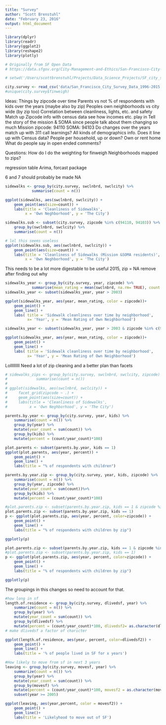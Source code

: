 ```yaml
---
title: "Survey"
author: "Scott Brenstuhl"
date: "February 23, 2016"
output: html_document
---
```


```r
library(dplyr)
library(readr)
library(ggplot2)
library(reshape2)
library(plotly)
```



```r
# Originally from SF Open Data
# https://data.sfgov.org/City-Management-and-Ethics/San-Francisco-City-Survey-Data-1996-2015/89tc-4uwi

# setwd('/Users/scottbrenstuhl/Projects/Data_Science_Projects/SF_city_survey')

city.survey <- read_csv('data/San_Francisco_City_Survey_Data_1996-2015.csv')
#unique(city.survey$finweigh)

```

Ideas:
    Things by zipcode over time
    Parents vs not
    % of respondents with kids over the years (maybe also by zip)
    Peoples own neighborhoods vs city wide (by zip too)
    Correlation between cleanliness, lights, etc. and safety
    Match up Zipcode info with census data see how incomes etc. play in
    Tell the story of the mission & SOMA since people talk about them changing so much
        Mission zipcode: 94110
        SOMA: 94103
    Do changes over the years match up with 311 call learnings?
    All kinds of demographics info. 
        Does it line up with Census data?
        People per household, up or down?
        Own or rent home
    What do people say in open ended comments? 
        
Questions:
    How do I do the weighting for finweigh
    Neighborhoods mapped to zips?
    
    
regression table
Arima, forcast package

6 and 7 should probably be made NA
```r
sidewalks <- group_by(city.survey, swclnbrd, swclcity) %>% 
            summarise(count = n())

ggplot(sidewalks, aes(swclnbrd, swclcity)) +
    geom_point(aes(size=count)) +
    labs(title = 'Cleanliness of Sidewalks',
         x = 'Own Neghborhood', y = 'The City')

sidewalks.sub <- subset(city.survey, zipcode %in% c(94110, 94103)) %>%
    group_by(swclnbrd, swclcity) %>%
    summarise(count = n())

# lol this seems useless
ggplot(sidewalks.sub, aes(swclnbrd, swclcity)) +
    geom_point(aes(size=count)) +
    labs(title = 'Cleanliness of Sidewalks (Mission &SOMA residents)',
         x = 'Own Neghborhood', y = 'The City')

```

This needs to be a lot more digestable to be useful
2015, zip = NA remove after finding out why
```r
sidewalks_year <- group_by(city.survey, year, zipcode) %>% 
            summarise(mean_rating = mean(swclnbrd, na.rm= TRUE), count = n())
sidewalks_year <- subset(sidewalks_year, year > 2003)

ggplot(sidewalks_year, aes(year, mean_rating, color = zipcode))+
    geom_point() +
    geom_line() +
    labs( title = 'Sidewalk cleanliness over time by neighborhood',
          x= 'Year', y = 'Mean Rating of Own Neighborhood')

sidewalks_year <- subset(sidewalks_year, year > 2003 & zipcode %in% c(94110, 94103))

ggplot(sidewalks_year, aes(year, mean_rating, color = zipcode))+
    geom_point() +
    geom_line() +
    labs( title = 'Sidewalk cleanliness over time by neighborhood',
          x= 'Year', y = 'Mean Rating of Own Neighborhood')


```


Lolllllllll Need a lot of zip cleaning and a better plan than facets
```r
# sidewalks_zips <- group_by(city.survey, swclnbrd, swclcity, zipcode) %>% 
#             summarise(count = n())
# 
# ggplot(sidewalks, aes(swclnbrd, swclcity)) +
#     facet_grid(zipcode ~ .) +
#     geom_point(aes(size=count)) +
#     labs(title = 'Cleanliness of Sidewalks',
#          x = 'Own Neghborhood', y = 'The City')

```


```r
parents.by.year <- group_by(city.survey, year, kids) %>%
    summarise(count = n()) %>%
    group_by(year) %>%
    mutate(year_count = sum(count)) %>%
    group_by(kids) %>%
    mutate(percent = (count/year_count)*100)

plot.parents <- subset(parents.by.year, kids == 1)
ggplot(plot.parents, aes(year, percent)) +
    geom_point() +
    geom_line() +
    labs(title = "% of respondents with children")

```

```r
parents.by.year.zip <- group_by(city.survey, year, kids, zipcode) %>%
    summarise(count = n()) %>%
    group_by(year, zipcode) %>%
    mutate(year_count = sum(count))%>%
    group_by(kids) %>%
    mutate(percent = (count/year_count)*100)

#plot.parents.zip <- subset(parents.by.year.zip, kids == 1 & zipcode %in% c(94110, 94103))
plot.parents.zip <- subset(parents.by.year.zip, kids == 1)
p <- ggplot(plot.parents.zip, aes(year, percent, color=zipcode)) +
    geom_point() +
    geom_line() +
    labs(title = "% of respondents with children by zip")

ggplotly(p)

plot.parents.zip <- subset(parents.by.year.zip, kids == 1 & zipcode %in% c(94110, 94103))
#plot.parents.zip <- subset(parents.by.year.zip, kids == 1)
p <- ggplot(plot.parents.zip, aes(year, percent, color=zipcode)) +
    geom_point() +
    geom_line() +
    labs(title = "% of respondents with children by zip")

ggplotly(p)   
```

The groupings in this changes so need to account for that.
```r
#how long in sf
length.of.residence <- group_by(city.survey, dlivedsf, year) %>%
    summarize(count = n()) %>%
    group_by(year) %>%
    mutate(year_count = sum(count)) %>%
    group_by(dlivedsf) %>%
    mutate(percent = (count/year_count)*100, dlivedsf2= as.character(dlivedsf))
# make dlivedsf a factor of charicter 

ggplot(length.of.residence, aes(year, percent, color=dlivedsf2)) +
    geom_point() +
    geom_line() +
    labs(title = '% of people lived in SF for x years')
```

```r
#How likely to move from sf in next 3 years
leaving <- group_by(city.survey, movesf, year) %>%
    summarize(count = n()) %>%
    group_by(year) %>%
    mutate(year_count = sum(count)) %>%
    group_by(movesf) %>%
    mutate(percent = (count/year_count)*100, movesf2 = as.character(movesf))%>%
    subset(year >= 2005)

ggplot(leaving, aes(year,percent, color = movesf2)) +
    geom_point() +
    geom_line()+
    labs(title = 'Likelyhood to move out of SF')
    

```

